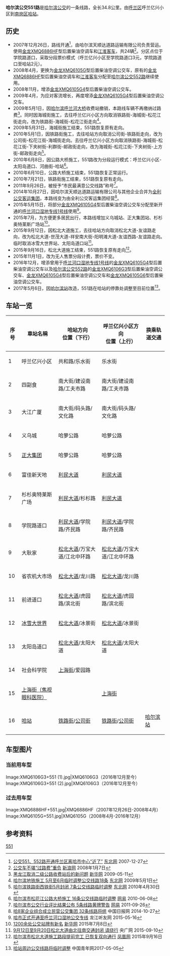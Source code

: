 {{公共汽車路線資訊
|路線名稱 = 哈尔滨公交551路
|外文名稱 = Harbin Public Transport Route No.551
|外文語言 = 
|路線通稱 = 
|代表圖像 = XMQ6105G4+551.jpg
|代表圖像二 = XMQ6105G6+551.jpg
|經營者 = 全利公交客运集团
|經營者二 = 
|所屬車廠 = 呼兰客运站停车场
|路線用車 = [[金龙XMQ6106G3|金龙XMQ6106G3]]、[[金龙XMQ6105G4|金龙XMQ6105G4]]、[[金龙XMQ6105G6|金龙XMQ6105G6]]
|起點站 = 呼兰亿兴小区
|途經地點 = [[正大集团|正大集团]]、[[冰雪大世界|冰雪大世界]]
|終點站 = [[哈尔滨站|哈站]]
|路線性質 = 
|全程行駛里程 = 34.8公里
|全程行車時間 = 1小时40分钟
|服務時間 = 4:50-22:20
|起點站服務時間 = 4:50-19:30
|終點站服務時間 = 6:00-20:40
|班次頻率 = 
|全程收費 = 5元
|分段收費站點 = 学院路道口
|去程分段收費站點 = 学院路道口
|回程分段收費站點 = 学院路道口
|服務時間以外替代路線 = 
|主要競爭交通 = [[哈尔滨公交47路|哈尔滨公交47路]]（前进道口-太阳岛道口）、[[哈尔滨公交47路支线|哈尔滨公交47路支线]]（前进道口-太阳岛道口）、[[哈尔滨公交211路|哈尔滨公交211路]]（杉杉奥特莱斯广场-太阳岛道口）、[[哈尔滨公交212路|哈尔滨公交212路]]（富佳新天地-太阳岛道口）、[[哈尔滨公交213路|哈尔滨公交213路]]（大耿家-太阳岛道口）、[[哈尔滨公交213路支线2|哈尔滨公交213路支线2]]（大耿家-太阳岛道口）、[[哈尔滨公交215路|哈尔滨公交215路]]（大耿家-太阳岛道口）、[[哈尔滨公交215路支线|哈尔滨公交215路支线]]（大耿家-太阳岛道口）、[[哈尔滨公交216路|哈尔滨公交216路]]（前进道口-太阳岛道口）、[[哈尔滨公交219路|哈尔滨公交219路]]（大耿家-太阳岛道口）、[[哈尔滨公交223路|哈尔滨公交223路]]（杉杉奥特莱斯广场-太阳岛道口）、[[哈尔滨公交225路|哈尔滨公交225路]]（杉杉奥特莱斯广场-太阳岛道口）、[[哈尔滨公交226路|哈尔滨公交226路]]（省农机大市场-太阳岛道口）、[[哈尔滨公交346路|哈尔滨公交346路]]（大耿家-太阳岛道口）、[[哈尔滨公交346路支线1|哈尔滨公交346路支线1]]（大耿家-太阳岛道口）、[[哈尔滨公交346路支线2|哈尔滨公交346路支线2]]（大耿家-太阳岛道口）、[[哈尔滨公交552路|哈尔滨公交552路]]（呼兰亿兴小区-太阳岛道口）、[[哈尔滨公交553路|哈尔滨公交553路]]（呼兰亿兴小区-[[正大集团|正大集团]]）、[[呼兰公交9路|呼兰公交9路]]（四副食-富佳新天地）、[[呼兰河口湿地专线1号线|呼兰河口湿地专线1号线]]（学院路道口-太阳岛道口）
}}

'''哈尔滨公交551路'''是[[哈尔滨公交|哈尔滨公交]]的一条线路，全长34.8公里。由[[呼兰区|呼兰区]]呼兰亿兴小区到[[南岗区|南岗区]][[哈尔滨站|哈站]]。

== 历史 ==
*2007年12月26日，路线开通<ref>[http://house.dbw.cn/system/2007/12/27/051098131.shtml 公交551、552路开通呼兰区离哈市中心“近了”] {{Wayback|url=http://house.dbw.cn/system/2007/12/27/051098131.shtml |date=20170202054753 }} [[东北网|东北网]] 2007-12-27</ref>，由哈尔滨天顺达道路运输有限公司负责营运。使用[[金龙XMQ6886HF|金龙XMQ6886HF]]型后置柴油空调车和[[江淮客车|江淮客车]]，共24辆<ref>[http://news.sina.com.cn/c/2008-01-07/023513207948s.shtml 公交车不堪“过路费”重负] {{Wayback|url=http://news.sina.com.cn/c/2008-01-07/023513207948s.shtml |date=20170202061439 }} [[新浪网|新浪网]] 2008年1月7日</ref>。分区点位于学院路道口，采取分段票价模式（呼兰亿兴小区至学院路道口3元，学院路道口至哈站2元）。
*2008年4月，更换为[[金龙XMQ6105G|金龙XMQ6105G]]型后置柴油空调公交车，原有的[[金龙XMQ6886HF|金龙XMQ6886HF]]型后置柴油空调车和[[江淮客车|江淮客车]]分配至[[哈尔滨公交552路|哈尔滨公交552路]]继续使用。
*2008年11月，增添[[金龙XMQ6105G4|金龙XMQ6105G4]]型后置柴油空调公交车。
*2009年4月，为应对客流增长，再度增添[[金龙XMQ6105G4|金龙XMQ6105G4]]型后置柴油空调公交车。
*2009年5月1日，因[[哈尔滨呼兰河大桥|哈尔滨呼兰河大桥]]收费站撤销，本路线车辆不再缴纳过路费<ref>[http://www.hb.xinhuanet.com/jdwt/2009-05/11/content_16484943.htm 黑龙江取消二级公路收费站后的新问题] {{Wayback|url=http://www.hb.xinhuanet.com/jdwt/2009-05/11/content_16484943.htm |date=20160304115728 }} [[新华网|新华网]] 2009-05-11</ref>。同时因海城街施工，去往呼兰亿兴小区方向取消铁路街-海城街-松花江街走向，改为铁路街-海城街-松花江街走向<ref>[http://heilongjiang.dbw.cn/system/2009/05/01/051891320.shtml 哈尔滨地铁施工 5月至6月临时调整公交线路18条] {{Wayback|url=http://heilongjiang.dbw.cn/system/2009/05/01/051891320.shtml |date=20090510084638 }} [[东北网|东北网]] 2009年5月1日</ref>。
*2009年5月31日，海城街施工结束，551路恢复原有走向。
*2010年5月1日，因铁路街施工，去往哈站方向取消公司街-铁路街走向，改为公司街-松花江街-海城街走向。去往呼兰亿兴小区方向取消铁路街-海城街-松花江街-下夹树街-利群街-邮政街走向，改为海城街-松花江街-下夹树街-上方街-邮政街走向<ref>[http://heilongjiang.dbw.cn/system/2010/04/30/052481638.shtml 哈尔滨铁路街西铁街5月封闭 7条公交线路临时调整] {{Wayback|url=http://heilongjiang.dbw.cn/system/2010/04/30/052481638.shtml |date=20130428165706 }} [[东北网|东北网]] 2010年4月30日</ref>。
*2010年6月8日，因公路大桥施工，551路改为分段运行模式：呼兰亿兴小区-太阳岛道口、河曲街-哈站<ref>[http://news.163.com/10/0608/15/68LQSOAE00014AEE.html 哈尔滨市松花江公路大桥施工 16条公交线路临时调整] [[网易|网易]] 2010-06-08</ref>。
*2010年6月10日，公路大桥施工结束，551路恢复正常运行。
*2010年7月21日，铁路街施工结束，551路恢复原有走向。
*2011年9月26日，被授予“市民最满意公交线路”称号<ref>[http://edu.163.com/11/0926/19/7ETDG8IO00293L7F.html 哈尔滨市公交行业评比结果公布 5条线路黄牌警告] [[网易|网易]] 2011-09-26</ref>。
*2014年10月27日，因哈尔滨天顺达道路运输有限公司与其他企业合并为[[全利公交客运集团|全利公交客运集团]]，本路线变为由全利公交客运集团经营<ref>[http://www.chinadaily.com.cn/hqcj/zxqxb/2014-10-27/content_12600002.html 哈8家企业组合成立民营公交集团 32条线路将统] {{Wayback|url=http://www.chinadaily.com.cn/hqcj/zxqxb/2014-10-27/content_12600002.html |date=20170202065058 }} 中国日报网 2014-10-27</ref>。
*2015年5月15日，将部分[[金龙XMQ6105G4|金龙XMQ6105G4]]型后置柴油空调公交车分配至新开通的[[呼兰河口湿地专线1号线|呼兰河口湿地专线1号线]]使用<ref>[http://www.hljradio.com/folder5194/folder4669/folder5871/2015/05/2015-05-16243197.html 哈市正式开通至呼兰河口湿地公交专线] {{Wayback|url=http://www.hljradio.com/folder5194/folder4669/folder5871/2015/05/2015-05-16243197.html |date=20170312080059 }} 龙江听友网 2015-05-16</ref>。
*2015年7月，为方便更多居民出行，本路线增加义乌城站、正大集团站、杉杉奥特莱斯广场站<ref>[http://news.xinhuanet.com/local/2015-07/08/c_127996943.htm 1200余处公交站牌有新名] {{Wayback|url=http://news.xinhuanet.com/local/2015-07/08/c_127996943.htm |date=20170202081622 }} [[新华网|新华网]] 2015年7月8日</ref>。
*2015年9月12日，因松北大道施工，去往哈站方向取消松北大道-友谊路走向，改为松北大道-世茂大道-祥安南大街-阳明滩大道-友谊西路-友谊路走向。临时取消冰雪大世界站、太阳岛道口站<ref>[http://edu.cnr.cn/list/20150910/t20150910_519834435.shtml 9月12日至9月20日松北大道由北往南交通封闭 请绕行] 央广网 2015-09-10</ref>。
*2015年9月16日，松北大道施工结束，551路恢复原有走向<ref>[http://news.ifeng.com/a/20150916/44667929_0.shtml 哈尔滨市松北大道施工路段提前完工 已恢复双向通行] [[凤凰网|凤凰网]] 2015年9月16日</ref>。
*2015年11月1日，改为无人售票分段计费，票价不变。
*2016年12月，增添曾用于[[呼兰河口湿地专线1号线|呼兰河口湿地专线1号线]]的[[金龙XMQ6105G4|金龙XMQ6105G4]]型后置柴油空调公交车以及[[哈尔滨公交552路|哈尔滨公交552路]]的[[金龙XMQ6106G3|金龙XMQ6106G3]]型后置柴油空调公交车、[[金龙XMQ6105G4|金龙XMQ6105G4]]型后置柴油空调公交车和[[金龙XMQ6105G6|金龙XMQ6105G6]]型后置柴油空调公交车。
*2017年5月6日，因[[哈尔滨站|哈尔滨站]]改造，551路在哈站的停靠处调整至目前位置<ref>[http://news.youth.cn/jsxw/201705/t20170505_9669633.htm 哈站周边公交线路将临时调整] 中国青年网2017-05-05</ref>。

== 车站一览 ==
{| class="wikitable" style="text-align: center"
! '''序号'''!!'''車站名稱'''!!'''哈站方向'''<br/>'''位置（下行）'''!!'''呼兰亿兴小区方向'''<br/>'''位置（上行）'''!!'''换乘轨道交通'''
|-
| 1 ||呼兰亿兴小区||{{QP|下}}共和路/乐水街||{{QP|上}}乐水街||
|-
| 2 ||四副食||{{QP|下}}南大街/建设南路/工夫市路||{{QP|上}}南大街/建设南路/工夫市路||
|-
| 3 ||大江广厦||{{QP|下}}南大街/码头路/文化路||{{QP|上}}南大街/码头路/文化路||
|-
| 4 ||义乌城||{{QP|下}}哈萝公路||{{QP|上}}哈萝公路||
|-
| 5 ||[[正大集团|正大集团]]||{{QP|下}}哈萝公路||{{QP|上}}哈萝公路||
|-
| 6 ||富佳新天地||{{QP|下}}[[利民大道|利民大道]]||{{QP|上}}[[利民大道|利民大道]]||
|-
| 7 ||杉杉奥特莱斯广场||{{QP|下}}[[利民大道|利民大道]]/杉杉路||{{QP|上}}[[利民大道|利民大道]]||
|-
| 8 ||学院路道口||{{QP|下}}[[利民大道|利民大道]]/学院路/齐民路||{{QP|上}}[[利民大道|利民大道]]/学院路/齐民路||
|-
| 9 ||大耿家||{{QP|下}}[[松北大道|松北大道]]/万宝大道/江北中环路||{{QP|上}}[[松北大道|松北大道]]/万宝大道/江北中环路||
|-
| 10 ||省农机大市场||{{QP|下}}[[松北大道|松北大道]]/龙川路||{{QP|上}}[[松北大道|松北大道]]/龙川路||
|-
| 11 ||前进道口||{{QP|下}}[[松北大道|松北大道]]/虎园路/滨北街||{{QP|上}}[[松北大道|松北大道]]/虎园路/滨北街||
|-
| 12 ||[[冰雪大世界|冰雪大世界]]||{{QP|下}}[[松北大道|松北大道]]/冰景街||{{QP|上}}[[松北大道|松北大道]]/冰景街||
|-
| 13 ||太阳岛道口||{{QP|下}}[[松北大道|松北大道]]/太阳大道||{{QP|上}}[[松北大道|松北大道]]/太阳大道||
|-
| 14 ||社会科学院||{{QP|下}}[[上海街_(哈尔滨)|上海街]]/爱园路||  ||
|-
| 15 ||[[上海街_(哈尔滨)|上海街（焦视眼科医院）]]||  ||{{QP|上}}[[上海街_(哈尔滨)|上海街]]||
|-
| 16 ||[[哈尔滨站|哈站]]||{{QP|下}}[[铁路街_(哈尔滨)|铁路街]]/[[公司街_(哈尔滨)|公司街]]||{{QP|上}}[[铁路街_(哈尔滨)|铁路街]]/[[公司街_(哈尔滨)|公司街]]||[[哈尔滨站|哈尔滨站]]
|}

== 车型图片 ==
=== 当前用车型 ===
<gallery>
Image:XMQ6106G3+551 (1).jpg|XMQ6106G3（2016年12月至今）
Image:XMQ6106G3+551 (2).jpg|XMQ6106G3（2016年12月至今）
</gallery>

=== 过去用车型 ===
<gallery>
Image:XMQ6886HF+551.jpg|XMQ6886HF（2007年12月26日-2008年4月）
Image:XMQ6105G+551.jpg|XMQ6105G（2008年4月-2016年12月）
</gallery>

== 参考资料 ==
{{reflist}}

{{哈尔滨公交路线}}

[[Category:哈尔滨公交|551]]